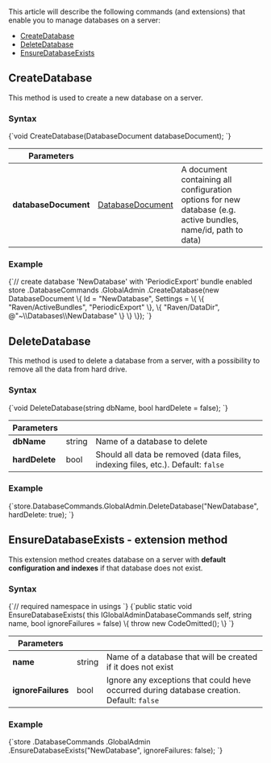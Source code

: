 
This article will describe the following commands (and extensions) that enable you to manage databases on a server:   
- [CreateDatabase](../../../client-api/commands/how-to/create-delete-database.mdx#createdatabase)   
- [DeleteDatabase](../../../client-api/commands/how-to/create-delete-database.mdx#deletedatabase)   
- [EnsureDatabaseExists](../../../client-api/commands/how-to/create-delete-database.mdx#ensuredatabaseexists---extension-method)   

## **CreateDatabase**

This method is used to create a new database on a server.

### Syntax

<TabItem value="create_database_1" label="create_database_1">
<CodeBlock language="csharp">
{`void CreateDatabase(DatabaseDocument databaseDocument);
`}
</CodeBlock>
</TabItem>

| Parameters | | |
| ------------- | ------------- | ----- |
| **databaseDocument** | [DatabaseDocument](../../../glossary/database-document.mdx) | A document containing all configuration options for new database (e.g. active bundles, name/id, path to data) |

### Example

<TabItem value="create_database_2" label="create_database_2">
<CodeBlock language="csharp">
{`// create database 'NewDatabase' with 'PeriodicExport' bundle enabled
store
	.DatabaseCommands
	.GlobalAdmin
	.CreateDatabase(new DatabaseDocument
		                \{
			                Id = "NewDatabase", 
							Settings =
								\{
									\{ "Raven/ActiveBundles", "PeriodicExport" \},
                                                \{ "Raven/DataDir", @"~\\Databases\\NewDatabase" \}
                                            \}
		                \});
`}
</CodeBlock>
</TabItem>



## **DeleteDatabase**

This method is used to delete a database from a server, with a possibility to remove all the data from hard drive.

### Syntax

<TabItem value="delete_database_1" label="delete_database_1">
<CodeBlock language="csharp">
{`void DeleteDatabase(string dbName, bool hardDelete = false);
`}
</CodeBlock>
</TabItem>

| Parameters | | |
| ------------- | ------------- | ----- |
| **dbName** | string | Name of a database to delete |
| **hardDelete** | bool | Should all data be removed (data files, indexing files, etc.). Default: `false` |

### Example

<TabItem value="delete_database_2" label="delete_database_2">
<CodeBlock language="csharp">
{`store.DatabaseCommands.GlobalAdmin.DeleteDatabase("NewDatabase", hardDelete: true);
`}
</CodeBlock>
</TabItem>



## **EnsureDatabaseExists - extension method**

This extension method creates database on a server with **default configuration and indexes** if that database does not exist.

### Syntax

<TabItem value="ensure_database_exists_2" label="ensure_database_exists_2">
<CodeBlock language="csharp">
{`// required namespace in usings
`}
</CodeBlock>
</TabItem>

<TabItem value="ensure_database_exists_1" label="ensure_database_exists_1">
<CodeBlock language="csharp">
{`public static void EnsureDatabaseExists(
	this IGlobalAdminDatabaseCommands self,
	string name,
	bool ignoreFailures = false)
\{
	throw new CodeOmitted();
\}
`}
</CodeBlock>
</TabItem>

| Parameters | | |
| ------------- | ------------- | ----- |
| **name** | string | Name of a database that will be created if it does not exist |
| **ignoreFailures** | bool | Ignore any exceptions that could heve occurred during database creation. Default: `false` |

### Example

<TabItem value="ensure_database_exists_3" label="ensure_database_exists_3">
<CodeBlock language="csharp">
{`store
	.DatabaseCommands
	.GlobalAdmin
	.EnsureDatabaseExists("NewDatabase", ignoreFailures: false);
`}
</CodeBlock>
</TabItem>




